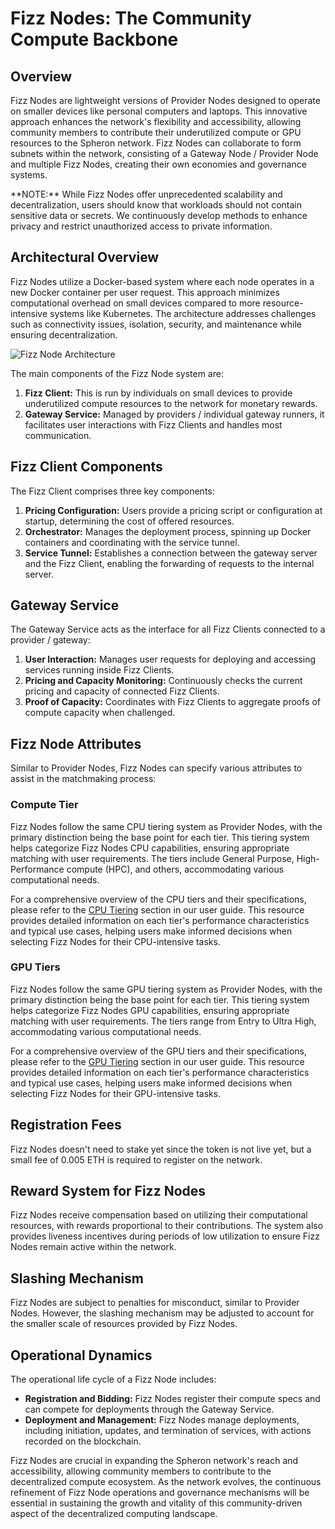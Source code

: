 
# Fizz Nodes: The Community Compute Backbone

## Overview

Fizz Nodes are lightweight versions of Provider Nodes designed to operate on smaller devices like personal computers and laptops. This innovative approach enhances the network's flexibility and accessibility, allowing community members to contribute their underutilized compute or GPU resources to the Spheron network. Fizz Nodes can collaborate to form subnets within the network, consisting of a Gateway Node / Provider Node and multiple Fizz Nodes, creating their own economies and governance systems.

<Callout type="warning">
**NOTE:** While Fizz Nodes offer unprecedented scalability and decentralization, users should know that workloads should not contain sensitive data or secrets. We continuously develop methods to enhance privacy and restrict unauthorized access to private information.
</Callout>

## Architectural Overview

Fizz Nodes utilize a Docker-based system where each node operates in a new Docker container per user request. This approach minimizes computational overhead on small devices compared to more resource-intensive systems like Kubernetes. The architecture addresses challenges such as connectivity issues, isolation, security, and maintenance while ensuring decentralization.

![Fizz Node Architecture](/fizz-node-architecture.webp)

The main components of the Fizz Node system are:

1. **Fizz Client:** This is run by individuals on small devices to provide underutilized compute resources to the network for monetary rewards.
2. **Gateway Service:** Managed by providers / individual gateway runners, it facilitates user interactions with Fizz Clients and handles most communication.

## Fizz Client Components

The Fizz Client comprises three key components:

1. **Pricing Configuration:** Users provide a pricing script or configuration at startup, determining the cost of offered resources.
2. **Orchestrator:** Manages the deployment process, spinning up Docker containers and coordinating with the service tunnel.
3. **Service Tunnel:** Establishes a connection between the gateway server and the Fizz Client, enabling the forwarding of requests to the internal server.

## Gateway Service

The Gateway Service acts as the interface for all Fizz Clients connected to a provider / gateway:

1. **User Interaction:** Manages user requests for deploying and accessing services running inside Fizz Clients.
2. **Pricing and Capacity Monitoring:** Continuously checks the current pricing and capacity of connected Fizz Clients.
3. **Proof of Capacity:** Coordinates with Fizz Clients to aggregate proofs of compute capacity when challenged.

## Fizz Node Attributes

Similar to Provider Nodes, Fizz Nodes can specify various attributes to assist in the matchmaking process:

### Compute Tier

Fizz Nodes follow the same CPU tiering system as Provider Nodes, with the primary distinction being the base point for each tier. This tiering system helps categorize Fizz Nodes CPU capabilities, ensuring appropriate matching with user requirements. The tiers include General Purpose, High-Performance compute (HPC), and others, accommodating various computational needs.

For a comprehensive overview of the CPU tiers and their specifications, please refer to the [CPU Tiering](/fizz/reward-details#cpu-resource-tiering) section in our user guide. This resource provides detailed information on each tier's performance characteristics and typical use cases, helping users make informed decisions when selecting Fizz Nodes for their CPU-intensive tasks.

### GPU Tiers

Fizz Nodes follow the same GPU tiering system as Provider Nodes, with the primary distinction being the base point for each tier. This tiering system helps categorize Fizz Nodes GPU capabilities, ensuring appropriate matching with user requirements. The tiers range from Entry to Ultra High, accommodating various computational needs.

For a comprehensive overview of the GPU tiers and their specifications, please refer to the [GPU Tiering](/fizz/reward-details#gpu-resource-tiering) section in our user guide. This resource provides detailed information on each tier's performance characteristics and typical use cases, helping users make informed decisions when selecting Fizz Nodes for their GPU-intensive tasks.

## Registration Fees

Fizz Nodes doesn't need to stake yet since the token is not live yet, but a small fee of 0.005 ETH is required to register on the network.

## Reward System for Fizz Nodes

Fizz Nodes receive compensation based on utilizing their computational resources, with rewards proportional to their contributions. The system also provides liveness incentives during periods of low utilization to ensure Fizz Nodes remain active within the network.

## Slashing Mechanism

Fizz Nodes are subject to penalties for misconduct, similar to Provider Nodes. However, the slashing mechanism may be adjusted to account for the smaller scale of resources provided by Fizz Nodes.

## Operational Dynamics

The operational life cycle of a Fizz Node includes:

- **Registration and Bidding:** Fizz Nodes register their compute specs and can compete for deployments through the Gateway Service.
- **Deployment and Management:** Fizz Nodes manage deployments, including initiation, updates, and termination of services, with actions recorded on the blockchain.

Fizz Nodes are crucial in expanding the Spheron network's reach and accessibility, allowing community members to contribute to the decentralized compute ecosystem. As the network evolves, the continuous refinement of Fizz Node operations and governance mechanisms will be essential in sustaining the growth and vitality of this community-driven aspect of the decentralized computing landscape.